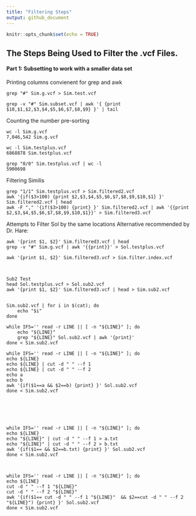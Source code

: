 ```yaml
---
title: "Filtering Steps"
output: github_document
---
```


```r
knitr::opts_chunk$set(echo = TRUE)
```

## The Steps Being Used to Filter the .vcf Files.

#### Part 1: Subsetting to work with a smaller data set

Printing columns convienent for grep and awk
```{}
grep "#" Sim.g.vcf > Sim.test.vcf

grep -v "#" Sim.subset.vcf | awk '{ {print $10,$1,$2,$3,$4,$5,$6,$7,$8,$9} }' | tail

```

Counting the number pre-sorting
```{}
wc -l Sim.g.vcf
7,046,542 Sim.g.vcf

wc -l Sim.testplus.vcf 
6868878 Sim.testplus.vcf

grep "0/0" Sim.testplus.vcf | wc -l
5900698
```

Filtering Similis
```{}
grep "1/1" Sim.testplus.vcf > Sim.filtered2.vcf
awk '{if($3>100) {print $2,$3,$4,$5,$6,$7,$8,$9,$10,$1} }' Sim.filtered2.vcf | head
awk -F "," '{if($3>100) {print} }' Sim.filtered2.vcf | awk '{{print $2,$3,$4,$5,$6,$7,$8,$9,$10,$1}}' > Sim.filtered3.vcf
```

Attempts to Filter Sol by the same locations
Alternative recommended by Dr. Hare: 
```{}
awk '{print $1, $2}' Sim.filtered3.vcf | head
grep -v "#" Sim.g.vcf | awk '{{print}}' > Sol.testplus.vcf

awk '{print $1, $2}' Sim.filtered3.vcf > Sim.filter.index.vcf



Sub2 Test
head Sol.testplus.vcf > Sol.sub2.vcf
awk '{print $1, $2}' Sim.filtered3.vcf | head > Sim.sub2.vcf


Sim.sub2.vcf | for i in $(cat); do
    echo "$i"
done

while IFS='' read -r LINE || [ -n "${LINE}" ]; do
    echo "${LINE}"
    grep "${LINE}" Sol.sub2.vcf | awk '{print}'
done < Sim.sub2.vcf 

while IFS='' read -r LINE || [ -n "${LINE}" ]; do
echo ${LINE}
echo ${LINE} | cut -d " " --f 1
echo ${LINE} | cut -d " " --f 2
echo a
echo b
awk '{if($1==a && $2==b) {print} }' Sol.sub2.vcf
done < Sim.sub2.vcf 






while IFS='' read -r LINE || [ -n "${LINE}" ]; do
echo ${LINE}
echo "${LINE}" | cut -d " " --f 1 > a.txt
echo "${LINE}" | cut -d " " --f 2 > b.txt
awk '{if($1== && $2==b.txt) {print} }' Sol.sub2.vcf
done < Sim.sub2.vcf 



while IFS='' read -r LINE || [ -n "${LINE}" ]; do
echo ${LINE}
cut -d " " --f 1 "${LINE}" 
cut -d " " --f 2 "${LINE}"
awk '{if($1== cut -d " " --f 1 "${LINE}"  && $2==cut -d " " --f 2 "${LINE}") {print} }' Sol.sub2.vcf
done < Sim.sub2.vcf 
```